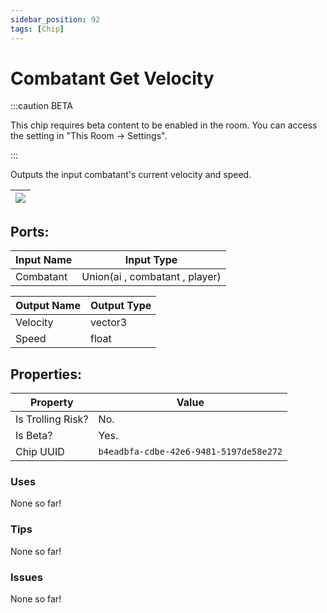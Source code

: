 ```yaml
---
sidebar_position: 92
tags: [Chip]
---
```


# Combatant Get Velocity
:::caution BETA

This chip requires beta content to be enabled in the room. You can access the setting in "This Room -> Settings".

:::

Outputs the input combatant's current velocity and speed.

| ![](https://images-ext-2.discordapp.net/external/MPmIaQzlEPmgGWlgi-WxBBXt0Bjv_zWPkg1y1f_sy3s/https/www.recroomcircuits.com/image/circuit/absolute-value?width=206&height=108) |
|-----|

## Ports:

| Input Name | Input Type |
|-----------|-----------|
| Combatant | Union(ai , combatant , player) |

| Output Name | Output Type |
|-----------|-----------|
| Velocity | vector3 |
| Speed | float |

## Properties:

| Property  | Value |
|-------------------|-----------|
| Is Trolling Risk? | No. |
| Is Beta? | Yes. |
| Chip UUID | `b4eadbfa-cdbe-42e6-9481-5197de58e272` |

### Uses

None so far!

### Tips

None so far!

### Issues

None so far!